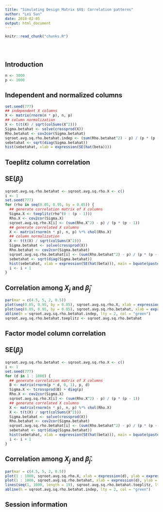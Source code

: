 ```yaml
---
title: "Simulating Design Matrix $X$: Correlation patterns"
author: "Lei Sun"
date: 2018-02-05
output: html_document
---
```


<!-- The file analysis/chunks.R contains chunks that define default settings
shared across the workflowr files. -->
```r
knitr::read_chunk("chunks.R")
```

<!-- Update knitr chunk options -->
```r
```

<!-- Insert the date the file was last updated -->
```r
```

<!-- Insert the code version (Git commit SHA1) if Git repository exists and R
 package git2r is installed -->
```r
```

<!-- Add your analysis here -->

## Introduction

```r
n <- 3000
p <- 1000
```

## Independent and normalized columns

```r
set.seed(777)
## independent X columns
X <- matrix(rnorm(n * p), n, p)
## column normalization
X <- t(t(X) / sqrt(colSums(X^2)))
Sigma.betahat <- solve(crossprod(X))
Rho.betahat <- cov2cor(Sigma.betahat)
sqroot.avg.sq.rho.betahat.indep <- (sum(Rho.betahat^2) - p) / (p * (p - 1))
sebetahat <- sqrt(diag(Sigma.betahat))
hist(sebetahat, xlab = expression(SE(hat(beta))))
```

## Toeplitz column correlation

## $\text{SE}\left(\hat\beta_j\right)$

```r
sqroot.avg.sq.rho.betahat <- sqroot.avg.sq.rho.X <- c()
i <- 1
set.seed(777)
for (rho in seq(0.05, 0.95, by = 0.05)) {
  ## generate correlation matrix of X columns
  Sigma.X <- toeplitz(rho^(0 : (p - 1)))
  Rho.X <- cov2cor(Sigma.X)
  sqroot.avg.sq.rho.X[i] <- (sum(Rho.X^2) - p) / (p * (p - 1))
  ## generate correlated X columns
  X <- matrix(rnorm(n * p), n, p) %*% chol(Rho.X)
  ## column normalization
  X <- t(t(X) / sqrt(colSums(X^2)))
  Sigma.betahat <- solve(crossprod(X))
  Rho.betahat <- cov2cor(Sigma.betahat)
  sqroot.avg.sq.rho.betahat[i] <- (sum(Rho.betahat^2) - p) / (p * (p - 1))
  sebetahat <- sqrt(diag(Sigma.betahat))
  hist(sebetahat, xlab = expression(SE(hat(beta))), main = bquote(paste(rho, "= ", .(rho))))
  i <- i + 1
}
```

## Correlation among $X_j$ and $\hat\beta_j$

```r
par(mar = c(4.5, 5, 2, 0.5))
plot(seq(0.05, 0.95, by = 0.05), sqroot.avg.sq.rho.X, xlab = expression(rho), ylab = expression(sqrt(bar(rho[ij]^2))), type = "o", pch = 17, main = expression(Cor(X)))
plot(seq(0.05, 0.95, by = 0.05), sqroot.avg.sq.rho.betahat, xlab = expression(rho), ylab = expression(sqrt(bar(rho[ij]^2))), type = "o", pch = 2, main = expression(Cor(hat(beta))))
abline(h = sqroot.avg.sq.rho.betahat.indep, lty = 2, col = "green")
sqroot.avg.sq.rho.betahat.toeplitz <- sqroot.avg.sq.rho.betahat
```

## Factor model column correlation

## $\text{SE}\left(\hat\beta_j\right)$

```r
sqroot.avg.sq.rho.betahat <- sqroot.avg.sq.rho.X <- c()
i <- 1
set.seed(777)
for (d in 1 : 1000) {
  ## generate correlation matrix of X columns
  B <- matrix(rnorm(p * d, 0, 1), p, d)
  Sigma.X <- tcrossprod(B) + diag(p)
  Rho.X <- cov2cor(Sigma.X)
  sqroot.avg.sq.rho.X[i] <- (sum(Rho.X^2) - p) / (p * (p - 1))
  ## generate correlated X columns
  X <- matrix(rnorm(n * p), n, p) %*% chol(Rho.X)
  X <- t(t(X) / sqrt(colSums(X^2)))
  Sigma.betahat <- solve(crossprod(X))
  Rho.betahat <- cov2cor(Sigma.betahat)
  sqroot.avg.sq.rho.betahat[i] <- (sum(Rho.betahat^2) - p) / (p * (p - 1))
  sebetahat <- sqrt(diag(Sigma.betahat))
  hist(sebetahat, xlab = expression(SE(hat(beta))), main = bquote(paste(d, "= ", .(d))))
  i <- i + 1
}
```

## Correlation among $X_j$ and $\hat\beta_j$.

```r
par(mar = c(4.5, 5, 2, 0.5))
plot(1 : 1000, sqroot.avg.sq.rho.X, xlab = expression(d), ylab = expression(sqrt(bar(rho[ij]^2))), type = "o", pch = 17, main = expression(Cor(X)), cex = 0.1)
plot(1 : 1000, sqroot.avg.sq.rho.betahat, xlab = expression(d), ylab = expression(sqrt(bar(rho[ij]^2))), type = "o", pch = 2, main = expression(Cor(hat(beta))), cex = 0.1, ylim = range(sqroot.avg.sq.rho.betahat, sqroot.avg.sq.rho.betahat.toeplitz, sqroot.avg.sq.rho.betahat.indep))
lines(seq(1, 1000, length = 19), sqroot.avg.sq.rho.betahat.toeplitz, lty = 2, col = "blue")
abline(h = sqroot.avg.sq.rho.betahat.indep, lty = 2, col = "green")
```

## Session information

<!-- Insert the session information into the document -->
```r
```
